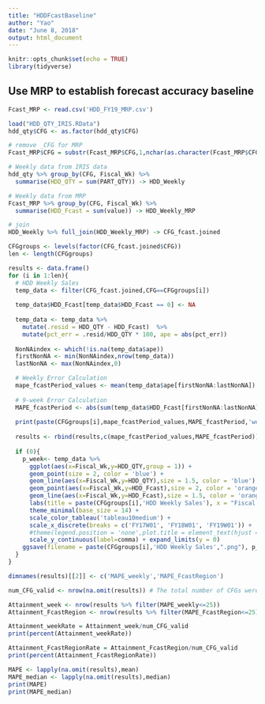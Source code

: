---
title: "HDDFcastBaseline"
author: "Yao"
date: "June 8, 2018"
output: html_document
---

```{r setup, include=FALSE}
knitr::opts_chunk$set(echo = TRUE)
library(tidyverse)
```

## Use MRP to establish forecast accuracy baseline

```{r load the data}
Fcast_MRP <- read.csv('HDD_FY19_MRP.csv')

load("HDD_QTY_IRIS.RData")
hdd_qty$CFG <- as.factor(hdd_qty$CFG)
```

```{r Match CFG names}
# remove _CFG for MRP
Fcast_MRP$CFG = substr(Fcast_MRP$CFG,1,nchar(as.character(Fcast_MRP$CFG))-4)

# Weekly data from IRIS data
hdd_qty %>% group_by(CFG, Fiscal_Wk) %>%
  summarise(HDD_QTY = sum(PART_QTY)) -> HDD_Weekly

# Weekly data from MRP
Fcast_MRP %>% group_by(CFG, Fiscal_Wk) %>%
  summarise(HDD_Fcast = sum(value)) -> HDD_Weekly_MRP

# join
HDD_Weekly %>% full_join(HDD_Weekly_MRP) -> CFG_fcast.joined


```

```{r Visualize HDD_QTY and Forecast MRP}
CFGgroups <- levels(factor(CFG_fcast.joined$CFG))
len <- length(CFGgroups)

results <- data.frame()
for (i in 1:len){
  # HDD Weekly Sales
  temp_data <- filter(CFG_fcast.joined,CFG==CFGgroups[i])
  
  temp_data$HDD_Fcast[temp_data$HDD_Fcast == 0] <- NA
  
  temp_data <- temp_data %>%
    mutate(.resid = HDD_QTY - HDD_Fcast)  %>%
    mutate(pct_err = .resid/HDD_QTY * 100, ape = abs(pct_err))
  
  NonNAindex <- which(!is.na(temp_data$ape))
  firstNonNA <- min(NonNAindex,nrow(temp_data))
  lastNonNA <- max(NonNAindex,0)

  # Weekly Error Calculation
  mape_fcastPeriod_values <- mean(temp_data$ape[firstNonNA:lastNonNA])
  
  # 9-week Error Calculation
  MAPE_fcastPeriod <- abs(sum(temp_data$HDD_Fcast[firstNonNA:lastNonNA])-sum(temp_data$HDD_QTY[firstNonNA:lastNonNA]))/sum(temp_data$HDD_QTY[firstNonNA:lastNonNA]) * 100
  
  print(paste(CFGgroups[i],mape_fcastPeriod_values,MAPE_fcastPeriod,'week:',temp_data$Fiscal_Wk[firstNonNA],temp_data$Fiscal_Wk[lastNonNA]))
  
  results <- rbind(results,c(mape_fcastPeriod_values,MAPE_fcastPeriod))
  
  if (0){
    p_week<- temp_data %>%
      ggplot(aes(x=Fiscal_Wk,y=HDD_QTY,group = 1)) +
      geom_point(size = 2, color = 'blue') +
      geom_line(aes(x=Fiscal_Wk,y=HDD_QTY),size = 1.5, color = 'blue') +
      geom_point(aes(x=Fiscal_Wk,y=HDD_Fcast),size = 2, color = 'orange') +
      geom_line(aes(x=Fiscal_Wk,y=HDD_Fcast),size = 1.5, color = 'orange',group = 1) +
      labs(title = paste(CFGgroups[i],'HDD Weekly Sales'), x = "Fiscal Week", y = "Part Quantity") + 
      theme_minimal(base_size = 14) + 
      scale_color_tableau('tableau10medium') + 
      scale_x_discrete(breaks = c('FY17W01', 'FY18W01', 'FY19W01')) +
      #theme(legend.position = 'none',plot.title = element_text(hjust = 0.5)) +
      scale_y_continuous(label=comma) + expand_limits(y = 0)
    ggsave(filename = paste(CFGgroups[i],'HDD Weekly Sales',".png"), p_week, width=10)
  }
}

dimnames(results)[[2]] <- c('MAPE_weekly','MAPE_FcastRegion')

num_CFG_valid <- nrow(na.omit(results)) # The total number of CFGs were forecasted.

Attainment_week <- nrow(results %>% filter(MAPE_weekly<=25))
Attainment_FcastRegion <- nrow(results %>% filter(MAPE_FcastRegion<=25))

Attainment_weekRate = Attainment_week/num_CFG_valid
print(percent(Attainment_weekRate))

Attainment_FcastRegionRate = Attainment_FcastRegion/num_CFG_valid
print(percent(Attainment_FcastRegionRate))

MAPE <- lapply(na.omit(results),mean)
MAPE_median <- lapply(na.omit(results),median)
print(MAPE)
print(MAPE_median)
```

